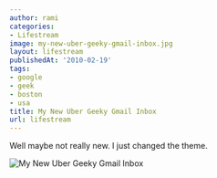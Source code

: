 ```yaml
---
author: rami
categories:
- Lifestream
image: my-new-uber-geeky-gmail-inbox.jpg
layout: lifestream
publishedAt: '2010-02-19'
tags:
- google
- geek
- boston
- usa
title: My New Uber Geeky Gmail Inbox
url: lifestream
---
```


Well maybe not really new. I just changed the theme.

![My New Uber Geeky Gmail Inbox](/assets/images/content/lifestream/my-new-uber-geeky-gmail-inbox.jpg)